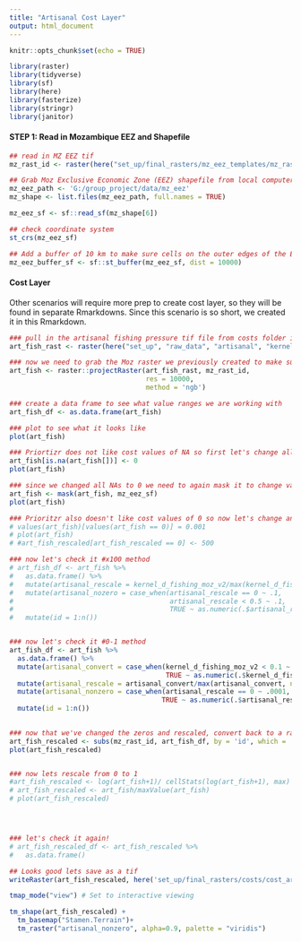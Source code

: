```yaml
---
title: "Artisanal Cost Layer"
output: html_document
---
```


```r
knitr::opts_chunk$set(echo = TRUE)

library(raster)
library(tidyverse)
library(sf)
library(here)
library(fasterize)
library(stringr)
library(janitor)
```

#### **STEP 1: Read in Mozambique EEZ and Shapefile**
```r
## read in MZ EEZ tif
mz_rast_id <- raster(here("set_up/final_rasters/mz_eez_templates/mz_rast_id.tif"))

## Grab Moz Exclusive Economic Zone (EEZ) shapefile from local computer
mz_eez_path <- 'G:/group_project/data/mz_eez'
mz_shape <- list.files(mz_eez_path, full.names = TRUE) 

mz_eez_sf <- sf::read_sf(mz_shape[6])

## check coordinate system
st_crs(mz_eez_sf)

## Add a buffer of 10 km to make sure cells on the outer edges of the EEZ are included
mz_eez_buffer_sf <- sf::st_buffer(mz_eez_sf, dist = 10000)
```


#### Cost Layer
Other scenarios will require more prep to create cost layer, so they will be found in separate Rmarkdowns. Since this scenario is so short, we created it in this Rmarkdown.
```r
### pull in the artisanal fishing pressure tif file from costs folder in repo
art_fish_rast <- raster(here("set_up", "raw_data", "artisanal", "kernel_d_fishing_moz_v2.tif"))

### now we need to grab the Moz raster we previously created to make sure the artisanal fishing raster is in the right projections
art_fish <- raster::projectRaster(art_fish_rast, mz_rast_id, 
                                  res = 10000, 
                                  method = 'ngb')

### create a data frame to see what value ranges we are working with
art_fish_df <- as.data.frame(art_fish)

### plot to see what it looks like
plot(art_fish)

### Priortizr does not like cost values of NA so first let's change all the NA's --> 0
art_fish[is.na(art_fish[])] <- 0
plot(art_fish)

### since we changed all NAs to 0 we need to again mask it to change values on land and past the EEZ to NA
art_fish <- mask(art_fish, mz_eez_sf)
plot(art_fish)

### Prioritzr also doesn't like cost values of 0 so now let's change any 0 values in the EEZ to 0.0001
# values(art_fish)[values(art_fish == 0)] = 0.001
# plot(art_fish)
# #art_fish_rescaled[art_fish_rescaled == 0] <- 500

### now let's check it #x100 method
# art_fish_df <- art_fish %>% 
#   as.data.frame() %>%
#   mutate(artisanal_rescale = kernel_d_fishing_moz_v2/max(kernel_d_fishing_moz_v2, na.rm = TRUE)*100) %>% 
#   mutate(artisanal_nozero = case_when(artisanal_rescale == 0 ~ .1, 
#                                       artisanal_rescale < 0.5 ~ .1,
#                                       TRUE ~ as.numeric(.$artisanal_rescale))) %>% 
#   mutate(id = 1:n())


### now let's check it #0-1 method
art_fish_df <- art_fish %>% 
  as.data.frame() %>%
  mutate(artisanal_convert = case_when(kernel_d_fishing_moz_v2 < 0.1 ~ 0,
                                       TRUE ~ as.numeric(.$kernel_d_fishing_moz_v2))) %>%
  mutate(artisanal_rescale = artisanal_convert/max(artisanal_convert, na.rm = TRUE)) %>% 
  mutate(artisanal_nonzero = case_when(artisanal_rescale == 0 ~ .0001, 
                                      TRUE ~ as.numeric(.$artisanal_rescale))) %>% 
  mutate(id = 1:n())
  

### now that we've changed the zeros and rescaled, convert back to a raster
art_fish_rescaled <- subs(mz_rast_id, art_fish_df, by = 'id', which = 'artisanal_nonzero')
plot(art_fish_rescaled)


### now lets rescale from 0 to 1
#art_fish_rescaled <- log(art_fish+1)/ cellStats(log(art_fish+1), max)
# art_fish_rescaled <- art_fish/maxValue(art_fish)
# plot(art_fish_rescaled)




### let's check it again!
# art_fish_rescaled_df <- art_fish_rescaled %>% 
#   as.data.frame() 

## Looks good lets save as a tif
writeRaster(art_fish_rescaled, here('set_up/final_rasters/costs/cost_art_fish.tif'), overwrite = TRUE)
```


```r
tmap_mode("view") # Set to interactive viewing

tm_shape(art_fish_rescaled) +
  tm_basemap("Stamen.Terrain")+
  tm_raster("artisanal_nonzero", alpha=0.9, palette = "viridis")
  
```


